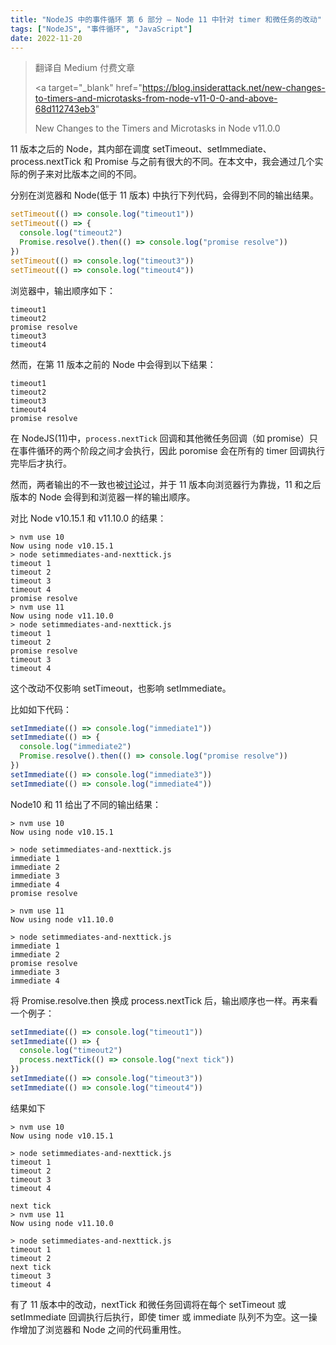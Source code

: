```yaml
---
title: "NodeJS 中的事件循环 第 6 部分 — Node 11 中针对 timer 和微任务的改动"
tags: ["NodeJS", "事件循环", "JavaScript"]
date: 2022-11-20
---
```



<blockquote variant="original-link">

翻译自 Medium 付费文章

<a
  target="_blank"
  href="https://blog.insiderattack.net/new-changes-to-timers-and-microtasks-from-node-v11-0-0-and-above-68d112743eb3"
>
  New Changes to the Timers and Microtasks in Node v11.0.0
</a>

</blockquote>

11 版本之后的 Node，其内部在调度 setTimeout、setImmediate、process.nextTick 和 Promise 与之前有很大的不同。在本文中，我会通过几个实际的例子来对比版本之间的不同。

<Section title="根本原因">

分别在浏览器和 Node(低于 11 版本) 中执行下列代码，会得到不同的输出结果。

```js
setTimeout(() => console.log("timeout1"))
setTimeout(() => {
  console.log("timeout2")
  Promise.resolve().then(() => console.log("promise resolve"))
})
setTimeout(() => console.log("timeout3"))
setTimeout(() => console.log("timeout4"))
```

浏览器中，输出顺序如下：

```shell
timeout1
timeout2
promise resolve
timeout3
timeout4
```

然而，在第 11 版本之前的 Node 中会得到以下结果：

```shell
timeout1
timeout2
timeout3
timeout4
promise resolve
```

在 NodeJS(11)中，`process.nextTick` 回调和其他微任务回调（如 promise）只在事件循环的两个阶段之间才会执行，因此 poromise 会在所有的 timer 回调执行完毕后才执行。

然而，两者输出的不一致也被[讨论](https://github.com/nodejs/node/issues/22257)过，并于 11 版本向浏览器行为靠拢，11 和之后版本的 Node 会得到和浏览器一样的输出顺序。

对比 Node v10.15.1 和 v11.10.0 的结果：

```shell
> nvm use 10
Now using node v10.15.1
> node setimmediates-and-nexttick.js
timeout 1
timeout 2
timeout 3
timeout 4
promise resolve
> nvm use 11
Now using node v11.10.0
> node setimmediates-and-nexttick.js
timeout 1
timeout 2
promise resolve
timeout 3
timeout 4
```

这个改动不仅影响 setTimeout，也影响 setImmediate。

比如如下代码：

```js
setImmediate(() => console.log("immediate1"))
setImmediate(() => {
  console.log("immediate2")
  Promise.resolve().then(() => console.log("promise resolve"))
})
setImmediate(() => console.log("immediate3"))
setImmediate(() => console.log("immediate4"))
```

Node10 和 11 给出了不同的输出结果：

```shell
> nvm use 10
Now using node v10.15.1

> node setimmediates-and-nexttick.js
immediate 1
immediate 2
immediate 3
immediate 4
promise resolve

> nvm use 11
Now using node v11.10.0

> node setimmediates-and-nexttick.js
immediate 1
immediate 2
promise resolve
immediate 3
immediate 4
```

将 Promise.resolve.then 换成 process.nextTick 后，输出顺序也一样。再来看一个例子：

```js
setImmediate(() => console.log("timeout1"))
setImmediate(() => {
  console.log("timeout2")
  process.nextTick(() => console.log("next tick"))
})
setImmediate(() => console.log("timeout3"))
setImmediate(() => console.log("timeout4"))
```

结果如下

```shell
> nvm use 10
Now using node v10.15.1

> node setimmediates-and-nexttick.js
timeout 1
timeout 2
timeout 3
timeout 4

next tick
> nvm use 11
Now using node v11.10.0

> node setimmediates-and-nexttick.js
timeout 1
timeout 2
next tick
timeout 3
timeout 4
```

</Section>

<Section title="总结">

有了 11 版本中的改动，nextTick 和微任务回调将在每个 setTimeout 或 setImmediate 回调执行后执行，即使 timer 或 immediate 队列不为空。这一操作增加了浏览器和 Node 之间的代码重用性。

</Section>

